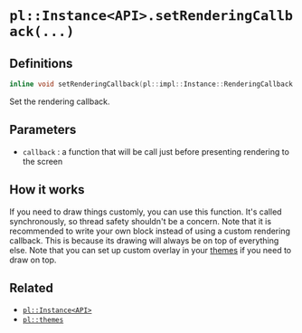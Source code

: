 # `pl::Instance<API>.setRenderingCallback(...)`

## Definitions

```cpp
inline void setRenderingCallback(pl::impl::Instance::RenderingCallback callback) noexcept;
```

Set the rendering callback.

## Parameters

 - `callback` : a function that will be call just before presenting rendering to the screen

## How it works

If you need to draw things customly, you can use this function. It's called synchronously, so thread safety shouldn't be a concern. Note that it is recommended to write your own block instead of using a custom rendering callback. This is because its drawing will always be on top of everything else. Note that you can set up custom overlay in your [themes](docs/themes) if you need to draw on top.

## Related

 - [`pl::Instance<API>`](/docs/instance)
 - [`pl::themes`](/docs/themes)